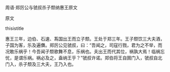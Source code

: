 


周语·郑厉公与虢叔杀子颓纳惠王原文

原文

thisistitle

惠王三年，边伯、石速、蒍国出王而立子颓。王处于郑三年。王子颓饮三大夫酒，子国为客，乐及遍儛。郑厉公见虢叔，曰：“吾闻之，司寇行戮，君为之不举，而况敢乐祸乎！今吾闻子颓歌舞不息，乐祸也。夫出王而代其位，祸孰大焉！临祸忘忧，是谓乐祸。祸必及之，盍纳王乎？”虢叔许诺。郑伯将王自圉门入，虢叔自北门入，杀子颓及三大夫，王乃入也。

